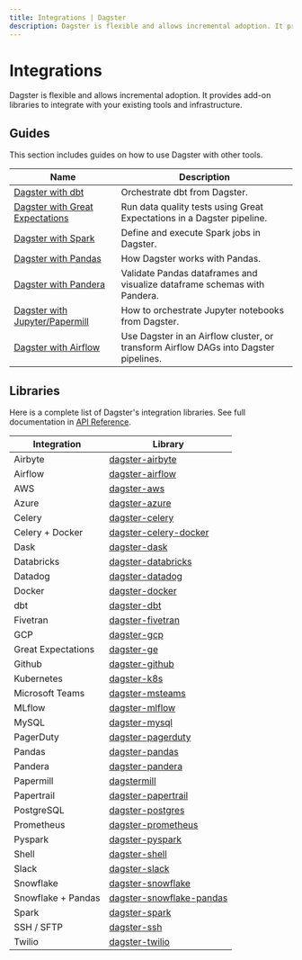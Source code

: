 ```yaml
---
title: Integrations | Dagster
description: Dagster is flexible and allows incremental adoption. It provides add-on libraries to integrate with your existing tools and infrastructure.
---
```


# Integrations

Dagster is flexible and allows incremental adoption. It provides add-on libraries to integrate with your existing tools and infrastructure.

## Guides

This section includes guides on how to use Dagster with other tools.

| Name                                                                | Description                                                                          |
| ------------------------------------------------------------------- | ------------------------------------------------------------------------------------ |
| [Dagster with dbt](/integrations/dbt)                               | Orchestrate dbt from Dagster.                                                        |
| [Dagster with Great Expectations](/integrations/great-expectations) | Run data quality tests using Great Expectations in a Dagster pipeline.               |
| [Dagster with Spark](/integrations/spark)                           | Define and execute Spark jobs in Dagster.                                            |
| [Dagster with Pandas](/integrations/pandas)                         | How Dagster works with Pandas.                                                       |
| [Dagster with Pandera](/integrations/pandera)                       | Validate Pandas dataframes and visualize dataframe schemas with Pandera.             |
| [Dagster with Jupyter/Papermill](/integrations/dagstermill)         | How to orchestrate Jupyter notebooks from Dagster.                                   |
| [Dagster with Airflow](/integrations/airflow)                       | Use Dagster in an Airflow cluster, or transform Airflow DAGs into Dagster pipelines. |

## Libraries

Here is a complete list of Dagster's integration libraries. See full documentation in [API Reference](/\_apidocs#libraries).

| Integration        | Library                                                                  |
| ------------------ | ------------------------------------------------------------------------ |
| Airbyte            | [dagster-airbyte](/_apidocs/libraries/dagster-airbyte)                   |
| Airflow            | [dagster-airflow](/_apidocs/libraries/dagster-airflow)                   |
| AWS                | [dagster-aws](/_apidocs/libraries/dagster-aws)                           |
| Azure              | [dagster-azure](/_apidocs/libraries/dagster-azure)                       |
| Celery             | [dagster-celery](/_apidocs/libraries/dagster-celery)                     |
| Celery + Docker    | [dagster-celery-docker](/_apidocs/libraries/dagster-celery-docker)       |
| Dask               | [dagster-dask](/_apidocs/libraries/dagster-dask)                         |
| Databricks         | [dagster-databricks](/_apidocs/libraries/dagster-databricks)             |
| Datadog            | [dagster-datadog](/_apidocs/libraries/dagster-datadog)                   |
| Docker             | [dagster-docker](/_apidocs/libraries/dagster-docker)                     |
| dbt                | [dagster-dbt](/_apidocs/libraries/dagster-dbt)                           |
| Fivetran           | [dagster-fivetran](/_apidocs/libraries/dagster-fivetran)                 |
| GCP                | [dagster-gcp](/_apidocs/libraries/dagster-gcp)                           |
| Great Expectations | [dagster-ge](/_apidocs/libraries/dagster-ge)                             |
| Github             | [dagster-github](/_apidocs/libraries/dagster-github)                     |
| Kubernetes         | [dagster-k8s](/_apidocs/libraries/dagster-k8s)                           |
| Microsoft Teams    | [dagster-msteams](/_apidocs/libraries/dagster-msteams)                   |
| MLflow             | [dagster-mlflow](/_apidocs/libraries/dagster-mlflow)                     |
| MySQL              | [dagster-mysql](/_apidocs/libraries/dagster-mysql)                       |
| PagerDuty          | [dagster-pagerduty](/_apidocs/libraries/dagster-pagerduty)               |
| Pandas             | [dagster-pandas](/_apidocs/libraries/dagster-pandas)                     |
| Pandera            | [dagster-pandera](/_apidocs/libraries/dagster-pandera)                   |
| Papermill          | [dagstermill](/_apidocs/libraries/dagstermill)                           |
| Papertrail         | [dagster-papertrail](/_apidocs/libraries/dagster-papertrail)             |
| PostgreSQL         | [dagster-postgres](/_apidocs/libraries/dagster-postgres)                 |
| Prometheus         | [dagster-prometheus](/_apidocs/libraries/dagster-prometheus)             |
| Pyspark            | [dagster-pyspark](/_apidocs/libraries/dagster-pyspark)                   |
| Shell              | [dagster-shell](/_apidocs/libraries/dagster-shell)                       |
| Slack              | [dagster-slack](/_apidocs/libraries/dagster-slack)                       |
| Snowflake          | [dagster-snowflake](/_apidocs/libraries/dagster-snowflake)               |
| Snowflake + Pandas | [dagster-snowflake-pandas](/_apidocs/libraries/dagster-snowflake-pandas) |
| Spark              | [dagster-spark](/_apidocs/libraries/dagster-spark)                       |
| SSH / SFTP         | [dagster-ssh](/_apidocs/libraries/dagster-ssh)                           |
| Twilio             | [dagster-twilio](/_apidocs/libraries/dagster-twilio)                     |

